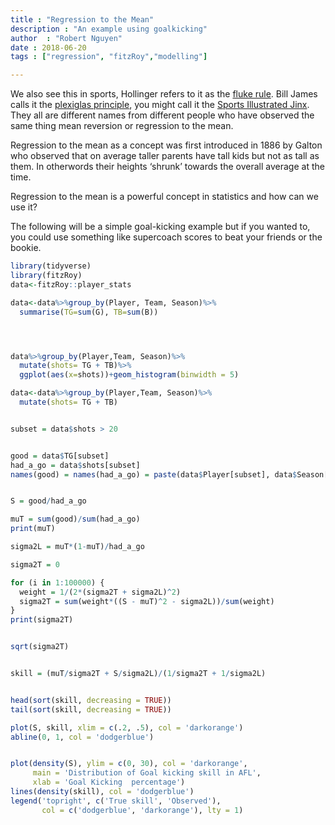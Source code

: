 ```yaml
---
title : "Regression to the Mean"
description : "An example using goalkicking"
author  : "Robert Nguyen"
date : 2018-06-20
tags : ["regression", "fitzRoy","modelling"]

---
```


We also see this in sports, Hollinger refers to it as the [fluke rule](http://www.espn.com/nba/columns/story?columnist=hollinger_john&page=All-Decline-Team-081031). Bill James calls it the [plexiglas principle](http://grantland.com/the-triangle/fantasy-baseball-nerdy-keys-to-victory-the-plexiglas-principle/), you might call it the [Sports Illustrated Jinx](https://en.wikipedia.org/wiki/Sports_Illustrated_cover_jinx). They all are different names from different people who have observed the same thing mean reversion or regression to the mean. 

Regression to the mean as a concept was first introduced in 1886 by Galton who observed that on average taller parents have tall kids but not as tall as them. In otherwords their heights 'shrunk' towards the overall average at the time. 

Regression to the mean is a powerful concept in statistics and how can we use it? 

The following will be a simple goal-kicking example but if you wanted to, you could use something like supercoach scores to beat your friends or the bookie. 




```r

library(tidyverse)
library(fitzRoy)
data<-fitzRoy::player_stats

data<-data%>%group_by(Player, Team, Season)%>%
  summarise(TG=sum(G), TB=sum(B))




data%>%group_by(Player,Team, Season)%>%
  mutate(shots= TG + TB)%>%
  ggplot(aes(x=shots))+geom_histogram(binwidth = 5)

data<-data%>%group_by(Player,Team, Season)%>%
  mutate(shots= TG + TB)


subset = data$shots > 20


good = data$TG[subset]
had_a_go = data$shots[subset]
names(good) = names(had_a_go) = paste(data$Player[subset], data$Season[subset])


S = good/had_a_go

muT = sum(good)/sum(had_a_go)
print(muT)

sigma2L = muT*(1-muT)/had_a_go

sigma2T = 0

for (i in 1:100000) {
  weight = 1/(2*(sigma2T + sigma2L)^2)
  sigma2T = sum(weight*((S - muT)^2 - sigma2L))/sum(weight)
}
print(sigma2T)


sqrt(sigma2T)


skill = (muT/sigma2T + S/sigma2L)/(1/sigma2T + 1/sigma2L)


head(sort(skill, decreasing = TRUE))
tail(sort(skill, decreasing = TRUE))

plot(S, skill, xlim = c(.2, .5), col = 'darkorange')
abline(0, 1, col = 'dodgerblue')


plot(density(S), ylim = c(0, 30), col = 'darkorange',
     main = 'Distribution of Goal kicking skill in AFL',
     xlab = 'Goal Kicking  percentage')
lines(density(skill), col = 'dodgerblue')
legend('topright', c('True skill', 'Observed'),
       col = c('dodgerblue', 'darkorange'), lty = 1)

```